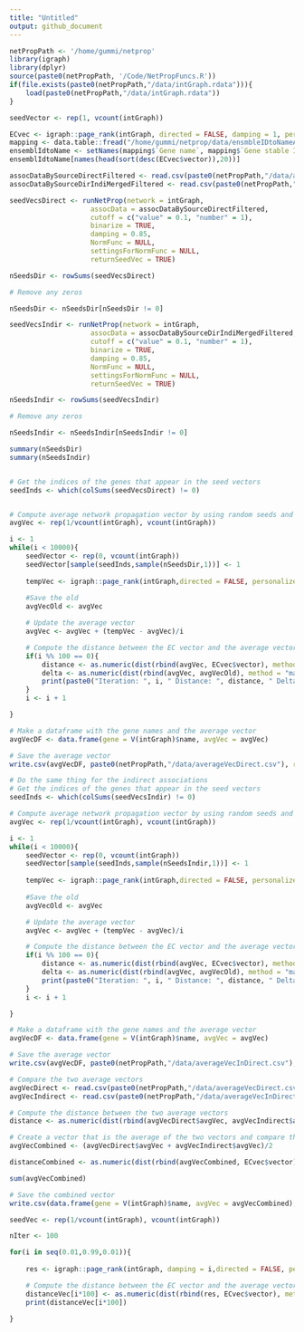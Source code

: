 ```yaml
---
title: "Untitled"
output: github_document
---
```


```r
netPropPath <- '/home/gummi/netprop'
library(igraph)
library(dplyr)
source(paste0(netPropPath, '/Code/NetPropFuncs.R'))
if(file.exists(paste0(netPropPath,"/data/intGraph.rdata"))){
    load(paste0(netPropPath,"/data/intGraph.rdata"))
} 

```

```r
seedVector <- rep(1, vcount(intGraph))

ECvec <- igraph::page_rank(intGraph, directed = FALSE, damping = 1, personalized = seedVector,algo="arpack")
mapping <- data.table::fread("/home/gummi/netprop/data/ensmbleIDtoNameAndNCBI.txt", data.table = F)
ensemblIdtoName <- setNames(mapping$`Gene name`, mapping$`Gene stable ID`)
ensemblIdtoName[names(head(sort(desc(ECvec$vector)),20))]

assocDataBySourceDirectFiltered <- read.csv(paste0(netPropPath,"/data/associationByDatasourceDirectFiltered.csv"), stringsAsFactors = FALSE)
assocDataBySourceDirIndiMergedFiltered <- read.csv(paste0(netPropPath,"/data/associationByDatasourceDirIndirMergedFiltered.csv"), stringsAsFactors = FALSE)

seedVecsDirect <- runNetProp(network = intGraph,
                    assocData = assocDataBySourceDirectFiltered,
                    cutoff = c("value" = 0.1, "number" = 1),
                    binarize = TRUE,
                    damping = 0.85,
                    NormFunc = NULL,
                    settingsForNormFunc = NULL,
                    returnSeedVec = TRUE)

nSeedsDir <- rowSums(seedVecsDirect)

# Remove any zeros

nSeedsDir <- nSeedsDir[nSeedsDir != 0]

seedVecsIndir <- runNetProp(network = intGraph,
                    assocData = assocDataBySourceDirIndiMergedFiltered,
                    cutoff = c("value" = 0.1, "number" = 1),
                    binarize = TRUE,
                    damping = 0.85,
                    NormFunc = NULL,
                    settingsForNormFunc = NULL,
                    returnSeedVec = TRUE)

nSeedsIndir <- rowSums(seedVecsIndir)

# Remove any zeros

nSeedsIndir <- nSeedsIndir[nSeedsIndir != 0]

summary(nSeedsDir)
summary(nSeedsIndir)



```

```r

# Get the indices of the genes that appear in the seed vectors
seedInds <- which(colSums(seedVecsDirect) != 0)


# Compute average network propagation vector by using random seeds and compare the distance to the EC vector for every iteration 
avgVec <- rep(1/vcount(intGraph), vcount(intGraph))

i <- 1
while(i < 10000){
    seedVector <- rep(0, vcount(intGraph))
    seedVector[sample(seedInds,sample(nSeedsDir,1))] <- 1	
    
    tempVec <- igraph::page_rank(intGraph,directed = FALSE, personalized = seedVector)$vector 
    
    #Save the old
    avgVecOld <- avgVec

    # Update the average vector
    avgVec <- avgVec + (tempVec - avgVec)/i

    # Compute the distance between the EC vector and the average vector
    if(i %% 100 == 0){
        distance <- as.numeric(dist(rbind(avgVec, ECvec$vector), method = "manhattan"))
        delta <- as.numeric(dist(rbind(avgVec, avgVecOld), method = "manhattan"))
        print(paste0("Iteration: ", i, " Distance: ", distance, " Delta: ", delta))
    }
    i <- i + 1

}

# Make a dataframe with the gene names and the average vector
avgVecDF <- data.frame(gene = V(intGraph)$name, avgVec = avgVec)

# Save the average vector
write.csv(avgVecDF, paste0(netPropPath,"/data/averageVecDirect.csv"), row.names = FALSE)

```


```r
# Do the same thing for the indirect associations
# Get the indices of the genes that appear in the seed vectors
seedInds <- which(colSums(seedVecsIndir) != 0)

# Compute average network propagation vector by using random seeds and compare the distance to the EC vector for every iteration 
avgVec <- rep(1/vcount(intGraph), vcount(intGraph))

i <- 1
while(i < 10000){
    seedVector <- rep(0, vcount(intGraph))
    seedVector[sample(seedInds,sample(nSeedsIndir,1))] <- 1	
    
    tempVec <- igraph::page_rank(intGraph,directed = FALSE, personalized = seedVector)$vector 
    
    #Save the old
    avgVecOld <- avgVec

    # Update the average vector
    avgVec <- avgVec + (tempVec - avgVec)/i

    # Compute the distance between the EC vector and the average vector
    if(i %% 100 == 0){
        distance <- as.numeric(dist(rbind(avgVec, ECvec$vector), method = "manhattan"))
        delta <- as.numeric(dist(rbind(avgVec, avgVecOld), method = "manhattan"))
        print(paste0("Iteration: ", i, " Distance: ", distance, " Delta: ", delta))
    }
    i <- i + 1

}

# Make a dataframe with the gene names and the average vector
avgVecDF <- data.frame(gene = V(intGraph)$name, avgVec = avgVec)

# Save the average vector
write.csv(avgVecDF, paste0(netPropPath,"/data/averageVecInDirect.csv"), row.names = FALSE)

```



```r
# Compare the two average vectors
avgVecDirect <- read.csv(paste0(netPropPath,"/data/averageVecDirect.csv"), stringsAsFactors = FALSE)
avgVecIndirect <- read.csv(paste0(netPropPath,"/data/averageVecInDirect.csv"), stringsAsFactors = FALSE)

# Compute the distance between the two average vectors
distance <- as.numeric(dist(rbind(avgVecDirect$avgVec, avgVecIndirect$avgVec, ECvec$vector), method = "manhattan"))

# Create a vector that is the average of the two vectors and compare the distance to the EC vector
avgVecCombined <- (avgVecDirect$avgVec + avgVecIndirect$avgVec)/2

distanceCombined <- as.numeric(dist(rbind(avgVecCombined, ECvec$vector), method = "manhattan"))

sum(avgVecCombined)

# Save the combined vector
write.csv(data.frame(gene = V(intGraph)$name, avgVec = avgVecCombined), paste0(netPropPath,"/data/averageVecCombined.csv"), row.names = FALSE)
```

```r

seedVec <- rep(1/vcount(intGraph), vcount(intGraph))

nIter <- 100

for(i in seq(0.01,0.99,0.01)){
    
    res <- igraph::page_rank(intGraph, damping = i,directed = FALSE, personalized = seedVector)$vector 

    # Compute the distance between the EC vector and the average vector
    distanceVec[i*100] <- as.numeric(dist(rbind(res, ECvec$vector), method = "manhattan"))
    print(distanceVec[i*100])

}


```